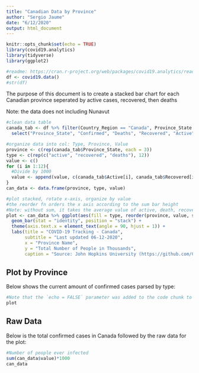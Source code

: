 ```yaml
---
title: "Canadian Data by Province"
author: "Sergio Jaume"
date: "6/12/2020"
output: html_document
---
```


```r
knitr::opts_chunk$set(echo = TRUE)
library(covid19.analytics)
library(tidyverse)
library(ggplot2)

#readme: https://cran.r-project.org/web/packages/covid19.analytics/readme/README.html
df <- covid19.data()
#str(df)
```

The purpose of this document is to create a stacked bar chart for each Canadian province seperated by active cases, recovered, then deaths

Note: the data does not including Nunavut
```r
#clean data table
canada_tab <- df %>% filter(Country_Region == "Canada", Province_State != "Diamond Princess", Province_State != "Grand Princess") %>%
  select("Province_State", "Confirmed", "Deaths", "Recovered", "Active")
```

```r
#organize data into col: Type, Province, Value
province <- c(rep(canada_tab$Province_State, each = 3))
type <- c(rep(c("active", "recovered", "deaths"), 12))
value <- c()
for (i in 1:12){
  #Divide by 1000
  value <- append(value, c(canada_tab$Active[i], canada_tab$Recovered[i], canada_tab$Deaths[i])/1000)
}
can_data <- data.frame(province, type, value)
```


```r
#plot stacked, rotate x-axis, organize by value
#the reorder fn orders the x axis according to the sum bar height
#Note: without sum, it takes the average value of active, death, recovered
plot <- can_data %>% ggplot(aes(fill = type, reorder(province, value, sum), y = value)) +
  geom_bar(stat = "identity", position = "stack") +
  theme(axis.text.x = element_text(angle = 90, hjust = 1)) +
  labs(title = "COVID-19 Tracking - Canada", 
       subtitle = "Last updated 06-12-2020",
       x = "Province Name", 
       y = "Total Number of People in Thousands",
       caption = "Source: John Hopkins University (https://github.com/CSSEGISandData/COVID-19)")
```

## Plot by Province
Below shows the current amount of confirmed cases parsed by type:
```r
#Note that the `echo = FALSE` parameter was added to the code chunk to prevent printing of the R code that generated the plot.
plot
```

## Raw Data
Below is the total confirmed cases in Canada followed by the raw data for the plot:
```r
#Number of people ever infected
sum(can_data$value)*1000
can_data
```
